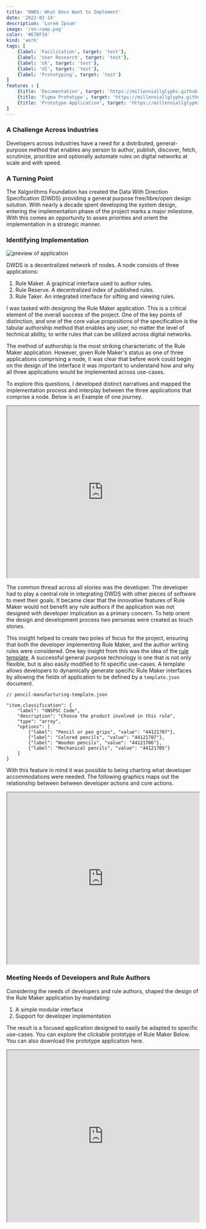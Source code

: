 ```yaml
---
title: 'DWDS: What Devs Want to Implement'
date: '2022-02-14'
description: 'Lorem Ipsum'
image: '/on-ramp.png'
color: '#E7BF34'
kind: 'work'
tags: [
    {label: 'Facilitation', target: 'test'},
    {label: 'User Research', target: 'test'},
    {label: 'UX', target: 'test'},
    {label: 'UI', target: 'test'},
    {label: 'Prototyping', target: 'test'}
]
features : [
    {title: 'Documentation', target: 'https://millenniallglyphs.github.io/neighborhood-scale-software-patterns/'},
    {title: 'Figma Prototype', target: 'https://millenniallglyphs.github.io/neighborhood-scale-software-patterns/'},
    {title: 'Prototype Application', target: 'https://millenniallglyphs.github.io/neighborhood-scale-software-patterns/'},
]
---
```


### A Challenge Across Industries

Developers across industries have a need for a distributed, general-purpose method that enables any person to author, publish, discover, fetch, scrutinize, prioritize and optionally automate rules on digital networks at scale and with speed.

### A Turning Point

The Xalgorithms Foundation has created the Data With Direction Specification (DWDS) providing a general purpose free/libre/open design solution. With nearly a decade spent developing the system design, entering the implementation phase of the project marks a major milestone. With this comes an opportunity to asses priorities and orient the implementation in a strategic manner. 

### Identifying Implementation

![preview of application](/rm-panel.png)

DWDS is a decentralized network of nodes. A node consists of three applications:

 1. Rule Maker. A graphical interface used to author rules.
 2. Rule Reserve. A decentralized index of published rules.
 3. Rule Taker. An integrated interface for sifting and viewing rules.

I was tasked with designing the Rule Maker application. This is a critical element of the overall success of the project. One of the key points of distinction, and one of the core value propositions of the specification is the tabular authorship method that enables any user, no matter the level of technical ability, to write rules that can be utilized across digital networks. 

The method of authorship is the most striking characteristic of the Rule Maker application. However, given Rule Maker's status as one of three applications comprising a node, it was clear that before work could begin on the design of the interface it was important to understand how and why all three applications would be implemented across use-cases. 

To explore this questions, I developed distinct narratives and mapped the implementation process and interplay between the three applications that comprise a node. Below is an Example of one journey.


<iframe sborder="1px solid rgba(0, 0, 0, 0.1)" width="100%" height="450" src="https://www.figma.com/embed?embed_host=share&url=https%3A%2F%2Fwww.figma.com%2Ffile%2FoTwlE1f3K8Dt9JCfQs0CIM%2FImplementation-Journey%3Fnode-id%3D0%253A1" allowfullscreen></iframe>


The common thread across all stories was the developer. The developer had to play a central role in integrating DWDS with other pieces of software to meet their goals. It became clear that the innovative features of Rule Maker would not benefit any rule authors if the application was not designed with developer implication as a primary concern. To help orient the design and development process two personas were created as touch stones. 

This insight helped to create two poles of focus for the project, ensuring that both the developer implementing Rule Maker, and the author writing rules were considered. One key insight from this was the idea of the [rule template](https://communications.xalgorithms.org/rule-maker/rule-templates/).  A successful general purpose technology is one that is not only flexible, but is also easily modified to fit specific use-cases. A template allows developers to dynamically generate specific Rule Maker interfaces by allowing the fields of application to be defined by a `template.json` document.

```
// pencil-manufacturing-template.json
	
"item.classification": {
    "label": "UNSPSC Code",
    "description": "Choose the product involved in this rule",
    "type": "array",
    "options": [
        {"label": "Pencil or pen grips", "value": "44121707"}, 
        {"label": "Colored pencils", "value": "44121707"}, 
        {"label": "Wooden pencils", "value": "44121706"}, 
        {"label": "Mechanical pencils", "value": "44121705"}
    ]
}
```


 With this feature in mind it was possible to being charting what developer accommodations were needed. The following graphics maps out the relationship between between developer actions and core actions.

<iframe width='100%' height='450' border="1px solid #04082B" src="https://www.figma.com/embed?embed_host=share&url=https%3A%2F%2Fwww.figma.com%2Ffile%2Fr2fxTOD3VGA94AHlBUZTKz%2FDWDS-Rule-Maker-Action-Map-v0.1.0%3Fnode-id%3D0%253A1" allowFullScreen></iframe>


### Meeting Needs of Developers and Rule Authors

Considering the needs of developers and rule authors, shaped the design of the Rule Maker application by mandating:

1. A simple modular interface
2. Support for developer implementation

The result is a focused application designed to easily be adapted to specific use-cases.  You can explore the clickable prototype of Rule Maker Below. You can also download the prototype application here.

<iframe width='100%' height='450' border="1px solid #04082B" src="https://www.figma.com/embed?embed_host=share&url=https%3A%2F%2Fwww.figma.com%2Fproto%2FIBwP60W5HyMid6apwO7ANC%2FTable-Editor%3Fpage-id%3D189%253A10559%26node-id%3D207%253A18340%26viewport%3D323%252C48%252C0.05%26scaling%3Dscale-down%26starting-point-node-id%3D207%253A18340" allowFullScreen></iframe>
